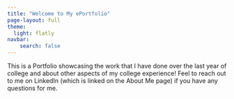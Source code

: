 ```yaml
---
title: "Welcome to My ePortfolio"
page-layout: full
theme:
  light: flatly
navbar:
    search: false
---
```


This is a Portfolio showcasing the work that I have done over the last year of college and about other aspects of my college experience! Feel to reach out to me on LinkedIn (which is linked on the About Me page) if you have any questions for me.